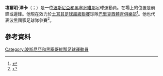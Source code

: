 '''埃爾明·澤卡'''（{{lang-bs|Ermin Zec}}；{{bd|1988年|2月18日}}）是一位[[波斯尼亞和黑塞哥維那|波斯尼亞和黑塞哥維那]]足球運動員。在場上的位置是前鋒或邊鋒。他現在效力於[[土耳其足球超級聯賽|土耳其足球超級聯賽]]球隊[[巴里克西體育俱樂部|巴里克西體育俱樂部]]<ref>{{Cite web |url=http://www.balikesirspor.org.tr/ermin-zec-balikesirsporda.html |title=ERmin Zec to set for Balıkesirspor |accessdate=2015-06-04 |archive-date=2015-02-03 |archive-url=https://web.archive.org/web/20150203083258/http://www.balikesirspor.org.tr/ermin-zec-balikesirsporda.html |dead-url=no }}</ref>。他也代表波黑國家足球隊參賽<ref>{{Cite web |url=http://www.sarajevo-x.com/sport/nogomet/clanak/100529078 |title=存档副本 |accessdate=2015-06-04 |archive-date=2010-08-03 |archive-url=https://web.archive.org/web/20100803170331/http://www.sarajevo-x.com/sport/nogomet/clanak/100529078 |dead-url=no }}</ref>。
==參考資料==
{{Reflist}}

{{DEFAULTSORT:Zec, Ermin}}
[[Category:波斯尼亞和黑塞哥維那足球運動員|Category:波斯尼亞和黑塞哥維那足球運動員]]